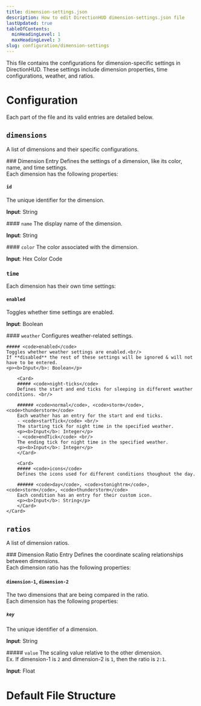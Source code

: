 ```yaml
---
title: dimension-settings.json
description: How to edit DirectionHUD dimension-settings.json file
lastUpdated: true
tableOfContents:
  minHeadingLevel: 1
  maxHeadingLevel: 3
slug: configuration/dimension-settings
---
```



This file contains the configurations for dimension-specific settings in DirectionHUD. These settings include dimension properties, time configurations, weather, and ratios.

# Configuration

Each part of the file and its valid entries are detailed below.

## <code>dimensions</code>
A list of dimensions and their specific configurations.

<Card>
### Dimension Entry
Defines the settings of a dimension, like its color, name, and time settings. <br/>
Each dimension has the following properties:

#### <code>id</code> 
The unique identifier for the dimension.
<p><b>Input</b>: String</p>
#### <code>name</code>
The display name of the dimension.
<p><b>Input</b>: String</p>
#### <code>color</code>
The color associated with the dimension.
<p><b>Input</b>: Hex Color Code</p>

### <code>time</code>
Each dimension has their own time settings:

#### <code>enabled</code>
Toggles whether time settings are enabled.
<p><b>Input</b>: Boolean</p>
    <Card>
    #### <code>weather</code>
    Configures weather-related settings.

    ##### <code>enabled</code>
    Toggles whether weather settings are enabled.<br/>
    If **disabled** the rest of these settings will be ignored & will not have to be entered.
    <p><b>Input</b>: Boolean</p>

        <Card>
        ##### <code>night-ticks</code>
        Defines the start and end ticks for sleeping in different weather conditions. <br/>

        ###### <code>normal</code>, <code>storm</code>, <code>thunderstorm</code>
        Each weather has an entry for the start and end ticks.
        - <code>startTick</code> <br/>
        The starting tick for night time in the specified weather.
        <p><b>Input</b>: Integer</p>
        - <code>endTick</code> <br/>
        The ending tick for night time in the specified weather.
        <p><b>Input</b>: Integer</p>
        </Card>

        <Card>
        ##### <code>icons</code>
        Defines the icons used for different conditions thoughout the day.

        ###### <code>day</code>, <code>stonightrm</code>, <code>storm</code>, <code>thunderstorm</code>
        Each condition has an entry for their custom icon.
        <p><b>Input</b>: String</p>
        </Card>
    </Card>
</Card>

## <code>ratios</code>
A list of dimension ratios.

<Card>
### Dimension Ratio Entry
Defines the coordinate scaling relationships between dimensions. <br/>
Each dimension ratio has the following properties:

#### <code>dimension-1</code>, <code>dimension-2</code>
The two dimensions that are being compared in the ratio.<br/>
Each dimension has the following properties:
##### <code>key</code>
The unique identifier of a dimension.
<p><b>Input</b>: String</p>
##### <code>value</code>
The scaling value relative to the other dimension. <br/>
Ex. If dimension-1 is <code>2</code> and dimension-2 is <code>1</code>, then the ratio is <code>2:1</code>.
<p><b>Input</b>: Float</p>
</Card>

# Default File Structure


<Code code={importedCode} lang="json" title="dimension-settings.json" />